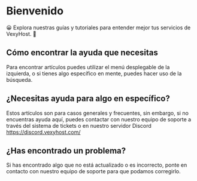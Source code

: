 
# Bienvenido
😀 Explora nuestras guías y tutoriales para entender mejor tus servicios de VexyHost. 🙌

<Cards>
  <Card title="🙌 Guía de inicio" href="/started-guide" />
  <Card title="❓ Preguntas Frecuentes" href="/faq" />
</Cards>

## Cómo encontrar la ayuda que necesitas
Para encontrar artículos puedes utilizar el menú desplegable de la izquierda, o si tienes algo específico en mente, puedes hacer uso de la búsqueda.

## ¿Necesitas ayuda para algo en específico?
Estos artículos son para casos generales y frecuentes, sin embargo, si no encuentras ayuda aquí, puedes contactar con nuestro equipo de soporte a través del sistema de tickets o en nuestro servidor Discord https://discord.vexyhost.com/

## ¿Has encontrado un problema?
Si has encontrado algo que no está actualizado o es incorrecto, ponte en contacto con nuestro equipo de soporte para que podamos corregirlo.

